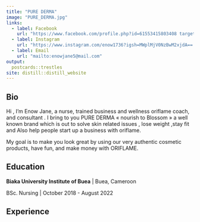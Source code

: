 ```yaml
---
title: "PURE DERMA"
image: "PURE_DERMA.jpg"
links:
  - label: Facebook
    url: "https://www.facebook.com/profile.php?id=61553415803408 target = '_blank' "
  - label: Instagram
    url: "https://www.instagram.com/enow1736?igsh=MWplMjV0NzBwM2xjdA== target = '_blank' "
  - label: Email
    url: "mailto:enowjane5@mail.com"
output:
  postcards::trestles
site: distill::distill_website
---
```

 
## Bio

Hi , I’m Enow Jane, a nurse, trained business and wellness oriflame coach, and consultant . I bring to you PURE DERMA « nourish to Blossom » a well known brand which is out to solve skin related issues  , lose weight ,stay fit  and Also help people start up a business with oriflame.                      
 
My goal is to make you look great  by using our very authentic cosmetic products, have fun, and make money with ORIFLAME.


## Education

**Biaka University Institute of Buea** | Buea, Cameroon

BSc. Nursing | October 2018 - August 2022


## Experience
